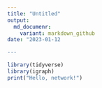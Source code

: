 ```yaml
---
title: "Untitled"
output: 
  md_documenr:
    variant: markdown_github
date: "2023-01-12

---
```


```r
library(tidyverse)
library(igraph)
print("Hello, network!")
```